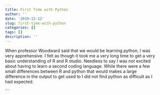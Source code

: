 ```yaml
---
title: First Time with Python
author: ''
date: '2019-12-12'
slug: first-time-with-python
categories: []
tags: []
description: ''
---
```

When professor Woodward said that we would be learning python, I was very apprehensive. 
I felt as though it took me a very long time to get a very basic understanding of R and R studio. Needless to say I was not excited about having to learn a second coding language.
While there were a few small differences between R and python that would makes a large difference in the output to get used to I did not find python as difficult as I had expected. 


```